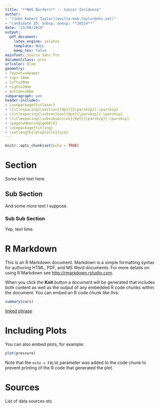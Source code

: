 ```yaml
---
title: "**NHS Borders** -- Cancer Incidence"
author: 
- "[John Robert Taylor](mailto:bob.taylor@nhs.net)"
- "candidate ID: &nbsp; &nbsp; **20214**"
date: "23/08/2019"
output:
  pdf_document:
    latex_engine: xelatex
    template: NULL
    keep_tex: false
mainfont: Source Sans Pro
documentclass: proc
urlcolor: blue
geometry:
- layout=a4paper
- top=-10mm
- left=20mm
- right=20mm
- bottom=10mm
subparagraph: yes
header-includes:
- \usepackage{titlesec}
- \titlespacing{\section}{0pt}{2\parskip}{-\parskip}
- \titlespacing{\subsection}{0pt}{\parskip}{-\parskip}
- \titlespacing{\subsubsection}{0pt}{\parskip}{-\parskip}
- \pagenumbering{gobble}
- \usepackage{titling}
- \setlength{\droptitle}{1cm}
---
```


```r
knitr::opts_chunk$set(echo = TRUE)
```

# Section

Some test text here.

## Sub Section

And some more text I suppose.

### Sub Sub Section

Yep, text time.


# R Markdown

This is an R Markdown document. Markdown is a simple formatting syntax for authoring HTML, PDF, and MS Word documents. For more details on using R Markdown see <http://rmarkdown.rstudio.com>.

When you click the **Knit** button a document will be generated that includes both content as well as the output of any embedded R code chunks within the document. You can embed an R code chunk like this:

```r
summary(cars)
```
[linked phrase](http://example.com)


# Including Plots

You can also embed plots, for example:

```r
plot(pressure)
```

Note that the `echo = FALSE` parameter was added to the code chunk to prevent printing of the R code that generated the plot.

# Sources
List of data sources etc
